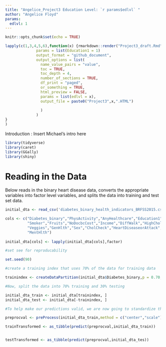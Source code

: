 ```yaml
---
title: "Angelice_Project3 Education Level: `r params$edlvl` "
author: "Angelice Floyd"
params:
  edlvl: 1
---
```


```r
knitr::opts_chunk$set(echo = TRUE)
```

```r

lapply(c(1,3,4,5,6),function(x) {rmarkdown::render("Project3_draft.Rmd",
              params = list(Education1 = 1)
              output_format = "github_document", 
              output_options = list(
                name_value_pairs = "value", 
                toc = TRUE,
                toc_depth = 4, 
                number_of_sections = TRUE, 
                df_print = "paged", 
                or_something = TRUE,
                html_preview = FALSE,
                params = list(edlvl = x),
                output_file = paste0("Project3",x,".HTML")
                
                )
              )
}
)
```


Introduction : Insert Michael's intro here 

```r

library(tidyverse)
library(caret)
library(GGally)
library(shiny)
```


# Reading in the Data 

Below reads in the binary heart disease data, converts the appropriate variables into factor level variables, and splits the data into training and test set data. 

```r
initial_dta <- read_csv('diabetes_binary_health_indicators_BRFSS2015.csv') %>% mutate( Education1 = ifelse(Education %in% c(1,2),1,Education))

cols <- c("Diabetes_binary","PhysActivity","AnyHealthcare","Education1","HighBP",
          "Smoker","Fruits","NoDocbcCost","Income","DiffWalk","HighChol","Stroke",
          "Veggies","GenHlth","Sex","CholCheck","HeartDiseaseorAttack","HvyAlcoholConsump",
          "MentHlth")
  
initial_dta[cols] <- lapply(initial_dta[cols],factor)

#set see for reproducability 

set.seed(90)

#create a training index that uses 70% of the data for training data

trainindex <- createDataPartition(initial_dta$Diabetes_binary,p = 0.70, list= FALSE)

#Now, split the data into 70% training and 30% testing

initial_dta_train <- initial_dta[trainindex, ]
initial_dta_test <- initial_dta[-trainindex, ]

#To help make our predictions valid, we are now going to standardize the numeric variables

preprocval <- preProcess(initial_dta_train,method = c("center","scale"))

trainTransformed <- as_tibble(predict(preprocval,initial_dta_train))


testTransformed <- as_tibble(predict(preprocval,initial_dta_tes))



```